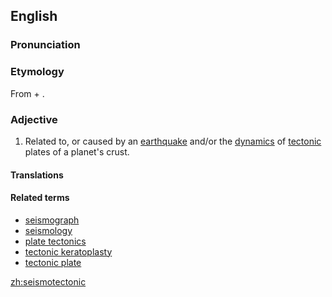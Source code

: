 ==English==

===Pronunciation===

===Etymology===
From {{term|seismo-|lang=en}} + {{term|tectonic|lang=en}}.

===Adjective===
{{en-adj}}

# Related to, or caused by an [[earthquake]] and/or the [[dynamics]] of [[tectonic]] plates of a planet's crust.

====Translations====
{{trans-top|related to tectonic activity}}
{{trans-mid}}
{{trans-bottom}}

====Related terms====
*[[seismograph]]
*[[seismology]]
*[[plate tectonics]]
*[[tectonic keratoplasty]]
*[[tectonic plate]]

[[zh:seismotectonic]]